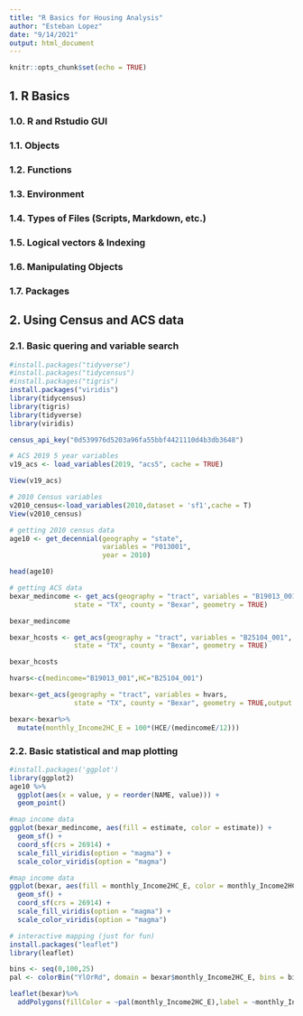 ```yaml
---
title: "R Basics for Housing Analysis"
author: "Esteban Lopez"
date: "9/14/2021"
output: html_document
---
```


```r
knitr::opts_chunk$set(echo = TRUE)
```

## 1. R Basics

### 1.0. R and Rstudio GUI

### 1.1. Objects

### 1.2. Functions

### 1.3. Environment

### 1.4. Types of Files (Scripts, Markdown, etc.)

### 1.5. Logical vectors & Indexing

### 1.6. Manipulating Objects

### 1.7. Packages



## 2. Using Census and ACS data

### 2.1. Basic quering and variable search
```r
#install.packages("tidyverse")
#install.packages("tidycensus")
#install.packages("tigris")
install.packages("viridis")
library(tidycensus)
library(tigris)
library(tidyverse)
library(viridis)

census_api_key("0d539976d5203a96fa55bbf4421110d4b3db3648")
```


```r
# ACS 2019 5 year variables
v19_acs <- load_variables(2019, "acs5", cache = TRUE)

View(v19_acs)

# 2010 Census variables
v2010_census<-load_variables(2010,dataset = 'sf1',cache = T)
View(v2010_census)
```


```r
# getting 2010 census data
age10 <- get_decennial(geography = "state", 
                       variables = "P013001", 
                       year = 2010)

head(age10)
```


```r
# getting ACS data
bexar_medincome <- get_acs(geography = "tract", variables = "B19013_001",
                state = "TX", county = "Bexar", geometry = TRUE)

bexar_medincome
```

```r
bexar_hcosts <- get_acs(geography = "tract", variables = "B25104_001",
                state = "TX", county = "Bexar", geometry = TRUE)

bexar_hcosts

```


```r
hvars<-c(medincome="B19013_001",HC="B25104_001")

bexar<-get_acs(geography = "tract", variables = hvars,
                state = "TX", county = "Bexar", geometry = TRUE,output = 'wide')

bexar<-bexar%>%
  mutate(monthly_Income2HC_E = 100*(HCE/(medincomeE/12)))
```


### 2.2. Basic statistical and map plotting

```r
#install.packages('ggplot')
library(ggplot2)
age10 %>%
  ggplot(aes(x = value, y = reorder(NAME, value))) + 
  geom_point()
```



```r
#map income data
ggplot(bexar_medincome, aes(fill = estimate, color = estimate)) +
  geom_sf() +
  coord_sf(crs = 26914) +
  scale_fill_viridis(option = "magma") +
  scale_color_viridis(option = "magma")
```


```r
#map income data
ggplot(bexar, aes(fill = monthly_Income2HC_E, color = monthly_Income2HC_E)) +
  geom_sf() +
  coord_sf(crs = 26914) +
  scale_fill_viridis(option = "magma") +
  scale_color_viridis(option = "magma")
```


```r
# interactive mapping (just for fun)
install.packages("leaflet")
library(leaflet)

bins <- seq(0,100,25)
pal <- colorBin("YlOrRd", domain = bexar$monthly_Income2HC_E, bins = bins)

leaflet(bexar)%>%
  addPolygons(fillColor = ~pal(monthly_Income2HC_E),label = ~monthly_Income2HC_E,color='white',fillOpacity = 0.9)


```


